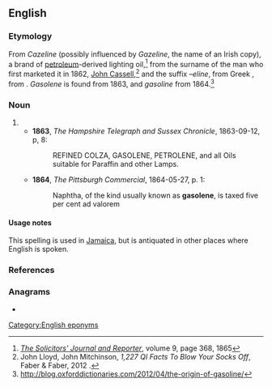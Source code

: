 ==English==

===Etymology===
From ''Cazeline'' (possibly influenced by ''Gazeline'', the name of an Irish copy), a brand of [[petroleum]]-derived lighting oil,<ref>[http://books.google.co.uk/books?id=nwY5AQAAMAAJ&pg=PA368#v=onepage&q&f=true ''The Solicitors' Journal and Reporter''], volume 9, page 368, 1865</ref> from the surname of the man who first marketed it in 1862, [[w:John Cassell|John Cassell]],<ref>John Lloyd, John Mitchinson, ''1,227 QI Facts To Blow Your Socks Off'', Faber & Faber, 2012 {{ISBN|0571297951}}.</ref> and the suffix ''–eline'', from Greek {{m|grc|ἔλαιον||oil, olive oil}}, from {{m|grc|ἐλαία||olive}}. ''Gasolene'' is found from 1863, and ''gasoline'' from 1864.<ref>http://blog.oxforddictionaries.com/2012/04/the-origin-of-gasoline/</ref>

===Noun===
{{en-noun|-|s}}

# {{alternative spelling of|en|gasoline}}
#* '''1863''', ''The Hampshire Telegraph and Sussex Chronicle'', 1863-09-12, p, 8:
#*: REFINED COLZA, GASOLENE, PETROLENE, and all Oils suitable for Paraffin and other Lamps.
#* '''1864''', ''The Pittsburgh Commercial'', 1864-05-27, p. 1:
#*: Naphtha, of the kind usually known as '''gasolene''', is taxed five per cent ad valorem

====Usage notes====
This spelling is used in [[Jamaica]], but is antiquated in other places where English is spoken.

===References===
<references />

===Anagrams===
* {{anagrams|en|a=aeeglnos|Eagleson|elongase}}

[[Category:English eponyms]]